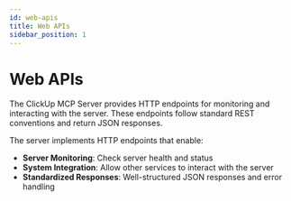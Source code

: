```yaml
---
id: web-apis
title: Web APIs
sidebar_position: 1
---
```


# Web APIs

The ClickUp MCP Server provides HTTP endpoints for monitoring and interacting with the server. These endpoints follow standard REST conventions and return JSON responses.

The server implements HTTP endpoints that enable:

- **Server Monitoring**: Check server health and status
- **System Integration**: Allow other services to interact with the server
- **Standardized Responses**: Well-structured JSON responses and error handling
